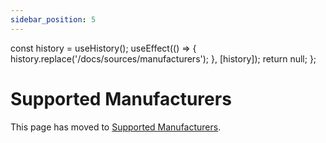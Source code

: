 ```yaml
---
sidebar_position: 5
---
```



  const history = useHistory();
  useEffect(() => {
    history.replace('/docs/sources/manufacturers');
  }, [history]);
  return null;
};

# Supported Manufacturers

<Redirect />

This page has moved to [Supported Manufacturers](/docs/sources/manufacturers).
